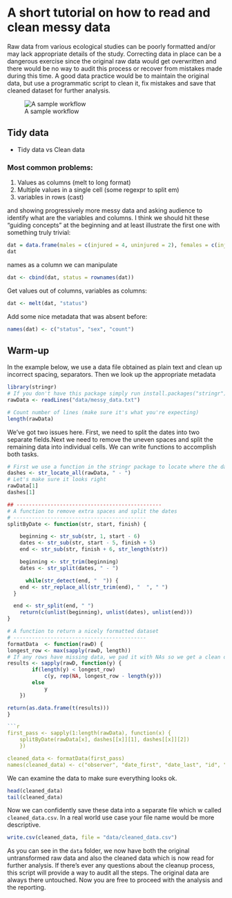 
# A short tutorial on how to read and clean messy data

Raw data from various ecological studies can be poorly formatted and/or may lack appropriate details of the study. Correcting data in place can be a dangerous exercise since the original raw data would get overwritten and there would be no way to audit this process or recover from mistakes made during this time. A good data practice would be to maintain the original data, but use a programmatic script to clean it, fix mistakes and save that cleaned dataset for further analysis. 

![A sample workflow](assets/sample_workflow.png)


## Tidy data

* Tidy data vs Clean data

### Most common problems:


1. Values as columns  (melt to long format)
2. Multiple values in a single cell (some regexpr to split em)
3. variables in rows (cast)

and showing progressively more messy data and asking audience to identify what are the variables and columns.  I think we should hit these "guiding concepts" at the beginning and at least illustrate the first one with something truly trivial: 




```r
dat = data.frame(males = c(injured = 4, uninjured = 2), females = c(injured = 1, uninjured = 5))
dat
```

names as a column we can manipulate

```r
dat <- cbind(dat, status = rownames(dat)) 
```

Get values out of columns, variables as columns:

```r
dat <- melt(dat, "status") 
```

Add some nice metadata that was absent before:

```r
names(dat) <- c("status", "sex", "count") 
```


## Warm-up





In the example below, we use a data file obtained as plain text and clean up incorrect spacing, separators. Then we look up the appropriate metadata 

```r
library(stringr)
# If you don't have this package simply run install.packages("stringr")
rawData <- readLines("data/messy_data.txt")
```

```r
# Count number of lines (make sure it's what you're expecting)
length(rawData)
```

We've got two issues here. First, we need to split the dates into two separate fields.Next we need to remove the uneven spaces and split the remaining data into individual cells. We can write functions to accomplish both tasks.


```r
# First we use a function in the stringr package to locate where the dashes are. Note that we are not just searching for the dash but a string that includes the space before and after.
dashes <- str_locate_all(rawData, " - ")
# Let's make sure it looks right
rawData[1]
dashes[1]
```

```r
## -----------------------------------------------
# A function to remove extra spaces and split the dates
# -------------------------------------------
splitByDate <- function(str, start, finish) {

    beginning <- str_sub(str, 1, start - 6)
    dates <- str_sub(str, start - 5, finish + 5)
    end <- str_sub(str, finish + 6, str_length(str))

    beginning <- str_trim(beginning)
    dates <- str_split(dates, " - ")

      while(str_detect(end, "  ")) {
    end <- str_replace_all(str_trim(end), "  ", " ")    
  }

  end <- str_split(end, " ")
    return(c(unlist(beginning), unlist(dates), unlist(end)))
}

# A function to return a nicely formatted dataset
# -------------------------------------------
formatData  <- function(rawD) {
longest_row <- max(sapply(rawD, length))
# If any rows have missing data, we pad it with NAs so we get a clean data.frame
results <- sapply(rawD, function(y) {
        if(length(y) < longest_row)
            c(y, rep(NA, longest_row - length(y))) 
        else 
            y
    })

return(as.data.frame(t(results)))
} 

```r
first_pass <- sapply(1:length(rawData), function(x) {
    splitByDate(rawData[x], dashes[[x]][1], dashes[[x]][2])
    })

cleaned_data <- formatData(first_pass)
names(cleaned_data) <- c("observer", "date_first", "date_last", "id", "distance", "direction", "speed", "measurex", "measurey", "migratory_status", "times_observed")
```
We can examine the data to make sure everything looks ok.

```r
head(cleaned_data)
tail(cleaned_data)
```

Now we can confidently save these data into a separate file which w called `cleaned_data.csv`. In a real world use case your file name would be more descriptive.


```r
write.csv(cleaned_data, file = "data/cleaned_data.csv")
```

As you can see in the `data` folder, we now have both the original untransformed raw data and also the cleaned data which is now read for further analysis. If there's ever any questions about the cleanup process, this script will provide a way to audit all the steps. The original data are always there untouched. Now you are free to proceed with the analysis and the reporting.


